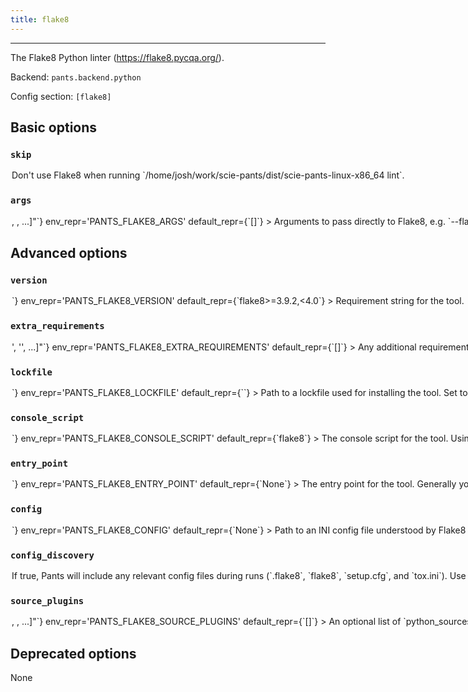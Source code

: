 ```yaml
---
title: flake8
---
```



---

The Flake8 Python linter (https://flake8.pycqa.org/).

Backend: <span className="color--primary">`pants.backend.python`</span>

Config section: <span className="color--primary">`[flake8]`</span>

<span className={styles.options}>

## Basic options

### `skip`

<Option
  cli_repr={`--[no-]flake8-skip`}
  env_repr='PANTS_FLAKE8_SKIP'
  default_repr={`False`}
>
Don&#x27;t use Flake8 when running `/home/josh/work/scie-pants/dist/scie-pants-linux-x86_64 lint`.
</Option>

### `args`

<Option
  cli_repr={`--flake8-args="[<shell_str>, <shell_str>, ...]"`}
  env_repr='PANTS_FLAKE8_ARGS'
  default_repr={`[]`}
>
Arguments to pass directly to Flake8, e.g. `--flake8-args='--ignore E123,W456 --enable-extensions H111'`.
</Option>

## Advanced options

### `version`

<Option
  cli_repr={`--flake8-version=<str>`}
  env_repr='PANTS_FLAKE8_VERSION'
  default_repr={`flake8>=3.9.2,<4.0`}
>
Requirement string for the tool.
</Option>

### `extra_requirements`

<Option
  cli_repr={`--flake8-extra-requirements="['<str>', '<str>', ...]"`}
  env_repr='PANTS_FLAKE8_EXTRA_REQUIREMENTS'
  default_repr={`[]`}
>
Any additional requirement strings to use with the tool. This is useful if the tool allows you to install plugins or if you need to constrain a dependency to a certain version.
</Option>

### `lockfile`

<Option
  cli_repr={`--flake8-lockfile=<str>`}
  env_repr='PANTS_FLAKE8_LOCKFILE'
  default_repr={`<default>`}
>
Path to a lockfile used for installing the tool.

Set to the string `<default>` to use a lockfile provided by Pants, so long as you have not changed the `--version` and `--extra-requirements` options, and the tool&#x27;s interpreter constraints are compatible with the default. Pants will error or warn if the lockfile is not compatible (controlled by `[python].invalid_lockfile_behavior`). See https://github.com/pantsbuild/pants/blob/release_2.11.1/src/python/pants/backend/python/lint/flake8/flake8.lock for the default lockfile contents.

Set to the string `<none>` to opt out of using a lockfile. We do not recommend this, though, as lockfiles are essential for reproducible builds.

To use a custom lockfile, set this option to a file path relative to the build root, then run `/home/josh/work/scie-pants/dist/scie-pants-linux-x86_64 generate-lockfiles --resolve=flake8`.

As explained at https://www.pantsbuild.org/v2.11/docs/python-third-party-dependencies, lockfile generation via `generate-lockfiles` does not always work and you may want to manually generate the lockfile. You will want to set `[python].invalid_lockfile_behavior = 'ignore'` so that Pants does not complain about missing lockfile headers.
</Option>

### `console_script`

<Option
  cli_repr={`--flake8-console-script=<str>`}
  env_repr='PANTS_FLAKE8_CONSOLE_SCRIPT'
  default_repr={`flake8`}
>
The console script for the tool. Using this option is generally preferable to (and mutually exclusive with) specifying an --entry-point since console script names have a higher expectation of staying stable across releases of the tool. Usually, you will not want to change this from the default.
</Option>

### `entry_point`

<Option
  cli_repr={`--flake8-entry-point=<str>`}
  env_repr='PANTS_FLAKE8_ENTRY_POINT'
  default_repr={`None`}
>
The entry point for the tool. Generally you only want to use this option if the tool does not offer a --console-script (which this option is mutually exclusive with). Usually, you will not want to change this from the default.
</Option>

### `config`

<Option
  cli_repr={`--flake8-config=<file_option>`}
  env_repr='PANTS_FLAKE8_CONFIG'
  default_repr={`None`}
>
Path to an INI config file understood by Flake8 (https://flake8.pycqa.org/en/latest/user/configuration.html).

Setting this option will disable `[flake8].config_discovery`. Use this option if the config is located in a non-standard location.
</Option>

### `config_discovery`

<Option
  cli_repr={`--[no-]flake8-config-discovery`}
  env_repr='PANTS_FLAKE8_CONFIG_DISCOVERY'
  default_repr={`True`}
>
If true, Pants will include any relevant config files during runs (`.flake8`, `flake8`, `setup.cfg`, and `tox.ini`).

Use `[flake8].config` instead if your config is in a non-standard location.
</Option>

### `source_plugins`

<Option
  cli_repr={`--flake8-source-plugins="[<target_option>, <target_option>, ...]"`}
  env_repr='PANTS_FLAKE8_SOURCE_PLUGINS'
  default_repr={`[]`}
>
An optional list of `python_sources` target addresses to load first-party plugins.

You must set the plugin&#x27;s parent directory as a source root. For example, if your plugin is at `build-support/flake8/custom_plugin.py`, add &#x27;build-support/flake8&#x27; to `[source].root_patterns` in `pants.toml`. This is necessary for Pants to know how to tell Flake8 to discover your plugin. See https://www.pantsbuild.org/v2.11/docs/source-roots

You must also set `[flake8:local-plugins]` in your Flake8 config file. For example:
```
[flake8:local-plugins]
    extension =
        CUSTOMCODE = custom_plugin:MyChecker
```

While your plugin&#x27;s code can depend on other first-party code and third-party requirements, all first-party dependencies of the plugin must live in the same directory or a subdirectory.

To instead load third-party plugins, set the option `[flake8].extra_requirements`.

Tip: it&#x27;s often helpful to define a dedicated &#x27;resolve&#x27; via `[python].resolves` for your Flake8 plugins such as &#x27;flake8-plugins&#x27; so that the third-party requirements used by your plugin, like `flake8`, do not mix with the rest of your project. Read that option&#x27;s help message for more info on resolves.
</Option>

## Deprecated options

None

</span>